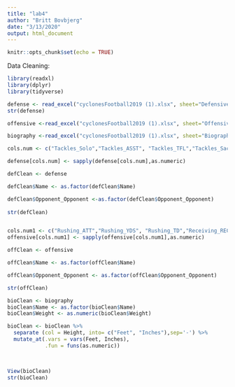 ```yaml
---
title: "lab4"
author: "Britt Bovbjerg"
date: "3/13/2020"
output: html_document
---
```


```r
knitr::opts_chunk$set(echo = TRUE)
```

Data Cleaning: 
```r
library(readxl)
library(dplyr)
library(tidyverse)

defense <- read_excel("cyclonesFootball2019 (1).xlsx", sheet="Defensive")
str(defense)

offensive <-read_excel("cyclonesFootball2019 (1).xlsx", sheet="Offensive")

biography <-read_excel("cyclonesFootball2019 (1).xlsx", sheet="Biography")

cols.num <- c("Tackles_Solo","Tackles_ASST", "Tackles_TFL","Tackles_Sack", "Turnover_FF","Turnover_FR","Turnover_INT", "Pass_QBH", "Pass_PB")

defense[cols.num] <- sapply(defense[cols.num],as.numeric)

defClean <- defense

defClean$Name <- as.factor(defClean$Name)

defClean$Opponent_Opponent <-as.factor(defClean$Opponent_Opponent)
            
str(defClean)


cols.num1 <- c("Rushing_ATT","Rushing_YDS", "Rushing_TD","Receiving_REC", "Receiving_YDS","Receiving_TD","Passing_CMP-ATT", "Passing_YDS", "Passing_TD", "Passing_INT")
offensive[cols.num1] <- sapply(offensive[cols.num1],as.numeric)

offClean <- offensive

offClean$Name <- as.factor(offClean$Name)

offClean$Opponent_Opponent <- as.factor(offClean$Opponent_Opponent)

str(offClean)

bioClean <- biography
bioClean$Name <- as.factor(bioClean$Name)
bioClean$Weight <- as.numeric(bioClean$Weight)

bioClean <- bioClean %>% 
  separate (col = Height, into= c("Feet", "Inches"),sep='-') %>%
  mutate_at(.vars = vars(Feet, Inches),
            .fun = funs(as.numeric))
  


View(bioClean)
str(bioClean)

```
